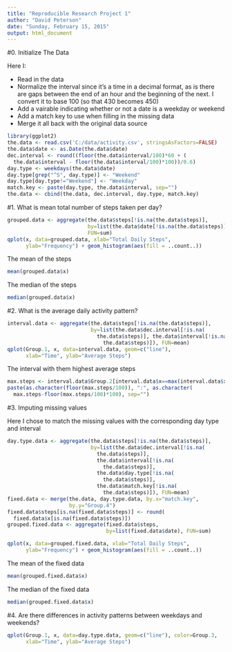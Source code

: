 ```yaml
---
title: "Reproducible Research Project 1"
author: "David Peterson"
date: "Sunday, February 15, 2015"
output: html_document
---
```


#0. Initialize The Data

Here I:

- Read in the data
- Normalize the interval since it's a time in a decimal format, as is there are gaps between the end of an hour and the beginning of the next. I convert it to base 100 (so that 430 becomes 450)
- Add a vairable indicating whether or not a date is a weekday or weekend
- Add a match key to use when filling in the missing data
- Merge it all back with the original data source

```r
library(ggplot2)
the.data <- read.csv('C:/data/activity.csv', stringsAsFactors=FALSE)
the.data$date <- as.Date(the.data$date)
dec.interval <- round((floor(the.data$interval/100)*60 + (
  the.data$interval - floor(the.data$interval/100)*100))/0.6)
day.type <- weekdays(the.data$date)
day.type[grep("^S", day.type)] <- "Weekend"
day.type[day.type!="Weekend"] <- "Weekday"
match.key <- paste(day.type, the.data$interval, sep="")
the.data <- cbind(the.data, dec.interval, day.type, match.key)
```

#1. What is mean total number of steps taken per day?

```r
grouped.data <- aggregate(the.data$steps[!is.na(the.data$steps)],
                          by=list(the.data$date[!is.na(the.data$steps)]),
                          FUN=sum)
qplot(x, data=grouped.data, xlab="Total Daily Steps",
      ylab="Frequency") + geom_histogram(aes(fill = ..count..))
```

The mean of the steps

```r
mean(grouped.data$x)
```

The median of the steps

```r
median(grouped.data$x)
```


#2. What is the average daily activity pattern?

```r
interval.data <- aggregate(the.data$steps[!is.na(the.data$steps)],
                           by=list(the.data$dec.interval[!is.na(
                             the.data$steps)], the.data$interval[!is.na(
                               the.data$steps)]), FUN=mean)
qplot(Group.1, x, data=interval.data, geom=c("line"),
      xlab="Time", ylab="Average Steps")
```

The interval with them highest average steps

```r
max.steps <- interval.data$Group.2[interval.data$x==max(interval.data$x)]
paste(as.character(floor(max.steps/100)), ":", as.character(
  max.steps-floor(max.steps/100)*100), sep="")
```

#3. Imputing missing values

Here I chose to match the missing values with the corresponding day type and interval

```r
day.type.data <- aggregate(the.data$steps[!is.na(the.data$steps)],
                           by=list(the.data$dec.interval[!is.na(
                             the.data$steps)], 
                             the.data$interval[!is.na(
                               the.data$steps)],
                             the.data$day.type[!is.na(
                               the.data$steps)],
                             the.data$match.key[!is.na(
                               the.data$steps)]), FUN=mean)
fixed.data <- merge(the.data, day.type.data, by.x="match.key",
                    by.y="Group.4")
fixed.data$steps[is.na(fixed.data$steps)] <- round(
  fixed.data$x[is.na(fixed.data$steps)])
grouped.fixed.data <- aggregate(fixed.data$steps,
                                by=list(fixed.data$date), FUN=sum)

qplot(x, data=grouped.fixed.data, xlab="Total Daily Steps",
      ylab="Frequency") + geom_histogram(aes(fill = ..count..))
```

The mean of the fixed data

```r
mean(grouped.fixed.data$x)
```

The median of the fixed data

```r
median(grouped.fixed.data$x)
```

#4. Are there differences in activity patterns between weekdays and weekends?

```r
qplot(Group.1, x, data=day.type.data, geom=c("line"), color=Group.3, 
      xlab="Time", ylab="Average Steps")
```


